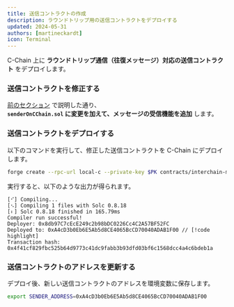 ```yaml
---
title: 送信コントラクトの作成
description: ラウンドトリップ用の送信コントラクトをデプロイする
updated: 2024-05-31  
authors: [martineckardt]  
icon: Terminal  
---
```



C-Chain 上に **ラウンドトリップ通信（往復メッセージ）対応の送信コントラクト** をデプロイします。  

<Steps>  

<Step>  

### **送信コントラクトを修正する**  

[前のセクション](/course/interchain-messaging/04-icm-basics/04-create-sender-contract) で説明した通り、  
**`senderOnCChain.sol` に変更を加えて、メッセージの受信機能を追加** します。  

<Callout type="warn" title="送信先の `destinationBlockchainID` を必ず Avalanche L1 の Blockchain ID（HEX）に置き換えてください！" />  

</Step>  

<Step>  

### **送信コントラクトをデプロイする**  

以下のコマンドを実行して、修正した送信コントラクトを C-Chain にデプロイします。  

```bash
forge create --rpc-url local-c --private-key $PK contracts/interchain-messaging/send-roundtrip/senderOnCChain.sol:SenderOnCChain
```

実行すると、以下のような出力が得られます。  

```
[⠊] Compiling...
[⠢] Compiling 1 files with Solc 0.8.18
[⠆] Solc 0.8.18 finished in 165.79ms
Compiler run successful!
Deployer: 0x8db97C7cEcE249c2b98bDC0226Cc4C2A57BF52FC
Deployed to: 0xA4cD3b0Eb6E5Ab5d8CE4065BcCD70040ADAB1F00 // [!code highlight]
Transaction hash: 0x4f41cf829fbc525b64d9773c41dc9fabb3b93dfd03bf6c1568dcc4a4c6bdeb1a
```

</Step>  

<Step>  

### **送信コントラクトのアドレスを更新する**  

デプロイ後、新しい送信コントラクトのアドレスを環境変数に保存します。  

```bash
export SENDER_ADDRESS=0xA4cD3b0Eb6E5Ab5d8CE4065BcCD70040ADAB1F00
```

</Step>  

</Steps>